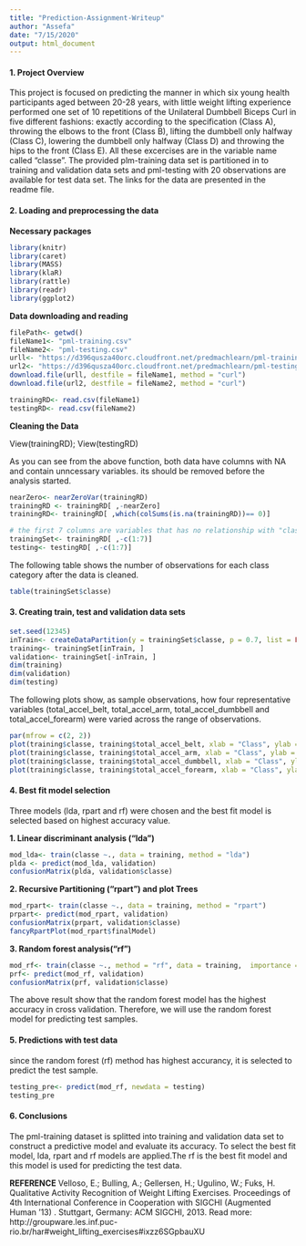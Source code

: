 ```yaml
---
title: "Prediction-Assignment-Writeup"
author: "Assefa"
date: "7/15/2020"
output: html_document
---
```


#### 1. Project Overview  
This project is focused on predicting the manner in which six young health participants aged between 20-28 years, with little weight lifting experience performed one set of 10 repetitions of the Unilateral Dumbbell Biceps Curl in five different fashions: exactly according to the specification (Class A), throwing the elbows to the front (Class B), lifting the dumbbell only halfway (Class C), lowering the dumbbell only halfway (Class D) and throwing the hips to the front (Class E). All these excercises are in the variable name called "classe". The provided plm-training data set is partitioned in to training and validation data sets and pml-testing with 20 observations are available for test data set.  The links for the data are presented in the readme file.  

#### 2. Loading and preprocessing the data   
**Necessary packages**
```r
library(knitr)
library(caret)  
library(MASS)
library(klaR)
library(rattle)
library(readr) 
library(ggplot2)
```

**Data downloading and reading**  
```r
filePath<- getwd()
fileName1<- "pml-training.csv"
fileName2<- "pml-testing.csv"
urll<- "https://d396qusza40orc.cloudfront.net/predmachlearn/pml-training.csv"
url2<- "https://d396qusza40orc.cloudfront.net/predmachlearn/pml-testing.csv"
download.file(urll, destfile = fileName1, method = "curl")
download.file(url2, destfile = fileName2, method = "curl")

trainingRD<- read.csv(fileName1)
testingRD<- read.csv(fileName2)
```

**Cleaning the Data**  

View(trainingRD); View(testingRD)

As you can see from the above function, both data have columns with NA and contain unncessary variables. its should be removed before the analysis started.  

```r
nearZero<- nearZeroVar(trainingRD)
trainingRD <- trainingRD[ ,-nearZero]
trainingRD<- trainingRD[ ,which(colSums(is.na(trainingRD))== 0)]

# the first 7 columns are variables that has no relationship with "classe"
trainingSet<- trainingRD[ ,-c(1:7)]
testing<- testingRD[ ,-c(1:7)]
```

The following table shows the number of observations for each class category after the data is cleaned. 
```r
table(trainingSet$classe)
```

#### 3. Creating train, test and validation data sets  
```r
set.seed(12345)
inTrain<- createDataPartition(y = trainingSet$classe, p = 0.7, list = FALSE)
training<- trainingSet[inTrain, ]
validation<- trainingSet[-inTrain, ]
dim(training)
dim(validation)
dim(testing)
```
The following plots show, as sample observations, how four representative variables (total_accel_belt, total_accel_arm, total_accel_dumbbell and total_accel_forearm) were varied across the range of observations.  

```r
par(mfrow = c(2, 2))
plot(training$classe, training$total_accel_belt, xlab = "Class", ylab = "total_accel_belt", main = "Class vs Total acceleration on belt")
plot(training$classe, training$total_accel_arm, xlab = "Class", ylab = "total_accel_arm", main = "Class vs Total acceleration on arm")
plot(training$classe, training$total_accel_dumbbell, xlab = "Class", ylab = "total_accel_dumbbell", main = "Class vs Total acceleration on dumbbell")
plot(training$classe, training$total_accel_forearm, xlab = "Class", ylab = "total_accel_forearm", main = "Class vs Total acceleration on forearm")
```

#### 4. Best fit model selection   
Three models (lda, rpart and rf) were chosen and the best fit model is selected based on highest accuracy value.

**1. Linear discriminant analysis ("lda")**  
```r
mod_lda<- train(classe ~., data = training, method = "lda")
plda <- predict(mod_lda, validation)
confusionMatrix(plda, validation$classe)
```

**2. Recursive Partitioning ("rpart") and plot Trees**
```r
mod_rpart<- train(classe ~., data = training, method = "rpart")
prpart<- predict(mod_rpart, validation)
confusionMatrix(prpart, validation$classe)
fancyRpartPlot(mod_rpart$finalModel)
```

**3. Random forest analysis("rf")**  
```r
mod_rf<- train(classe ~., method = "rf", data = training,  importance = T, trControl = trainControl(method = "cv", classProbs=TRUE,savePredictions=TRUE,allowParallel=TRUE, number =3))
prf<- predict(mod_rf, validation)
confusionMatrix(prf, validation$classe)
```

The above result show that the random forest model has the highest accuracy in cross validation. Therefore, we will use the random forest model for predicting test samples.  

#### 5. Predictions with test data  
since the random forest (rf) method has highest accurancy, it is selected to  predict the test sample.  

```r
testing_pre<- predict(mod_rf, newdata = testing)
testing_pre
```

#### 6. Conclusions  
The pml-training dataset is splitted into training and validation data set to construct a predictive model and evaluate its accuracy. To select the best fit model, lda, rpart and rf models are applied.The rf is the best fit model and this model is used for predicting the test data.

**REFERENCE**
Velloso, E.; Bulling, A.; Gellersen, H.; Ugulino, W.; Fuks, H. Qualitative Activity Recognition of Weight Lifting Exercises. Proceedings of 4th International Conference in Cooperation with SIGCHI (Augmented Human '13) . Stuttgart, Germany: ACM SIGCHI, 2013.
Read more: http://groupware.les.inf.puc-rio.br/har#weight_lifting_exercises#ixzz6SGpbauXU

